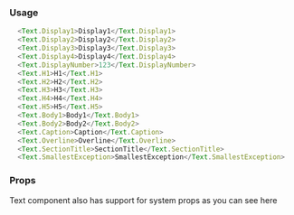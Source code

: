 
### Usage

```javascript type=expo
  <Text.Display1>Display1</Text.Display1>
  <Text.Display2>Display2</Text.Display2>
  <Text.Display3>Display3</Text.Display3>
  <Text.Display4>Display4</Text.Display4>
  <Text.DisplayNumber>123</Text.DisplayNumber>
  <Text.H1>H1</Text.H1>
  <Text.H2>H2</Text.H2>
  <Text.H3>H3</Text.H3>
  <Text.H4>H4</Text.H4>
  <Text.H5>H5</Text.H5>
  <Text.Body1>Body1</Text.Body1>
  <Text.Body2>Body2</Text.Body2>
  <Text.Caption>Caption</Text.Caption>
  <Text.Overline>Overline</Text.Overline>
  <Text.SectionTitle>SectionTitle</Text.SectionTitle>
  <Text.SmallestException>SmallestException</Text.SmallestException>
```

### Props

Text component also has support for system props as you can see <GatsbyLink to="/system/getting-started">here</GatsbyLink>

<PropsTable component="Text" platform="native" />
